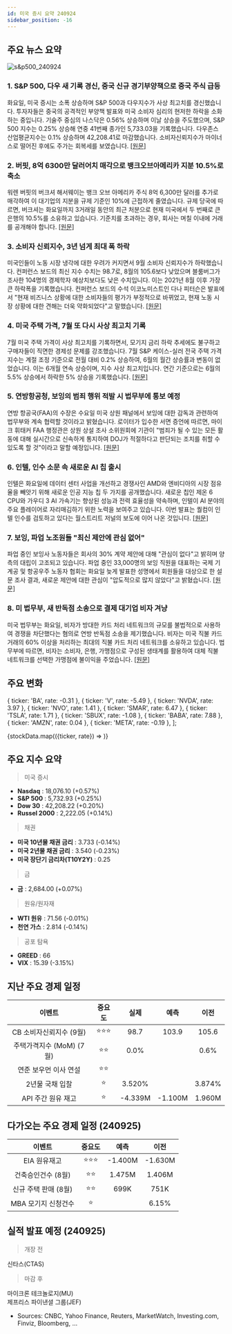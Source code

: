```yaml
---
id: 미국 증시 요약 240924
sidebar_position: -16
---
```


## 주요 뉴스 요약

![s&p500_240924](/map/240924.png)

### 1. **S&P 500, 다우 새 기록 경신, 중국 신규 경기부양책으로 중국 주식 급등**

화요일, 미국 증시는 소폭 상승하며 S&P 500과 다우지수가 사상 최고치를 경신했습니다. 투자자들은 중국의 공격적인 부양책 발표와 미국 소비자 심리의 현저한 하락을 소화하는 중입니다. 기술주 중심의 나스닥은 0.56% 상승하며 이날 상승을 주도했으며, S&P 500 지수는 0.25% 상승해 연중 41번째 종가인 5,733.03을 기록했습니다. 다우존스 산업평균지수는 0.1% 상승하며 42,208.41로 마감했습니다. 소비자신뢰지수가 마이너스로 떨어진 후에도 주가는 회복세를 보였습니다. [[원문]](https://finance.yahoo.com/news/live/stock-market-today-sp-500-dow-hit-fresh-records-china-stocks-soar-on-new-stimulus-175230224.html)

### 2. **버핏, 8억 6300만 달러어치 매각으로 뱅크오브아메리카 지분 10.5%로 축소**

워렌 버핏의 버크셔 해서웨이는 뱅크 오브 아메리카 주식 8억 6,300만 달러를 추가로 매각하여 이 대기업의 지분을 규제 기준인 10%에 근접하게 줄였습니다. 규제 당국에 따르면, 버크셔는 화요일까지 3거래일 동안의 최근 처분으로 현재 미국에서 두 번째로 큰 은행의 10.5%를 소유하고 있습니다. 기준치를 초과하는 경우, 회사는 며칠 이내에 거래를 공개해야 합니다. [[원문]](https://finance.yahoo.com/news/buffett-whittles-bank-america-stake-230005797.html)

### 3. **소비자 신뢰지수, 3년 넘게 최대 폭 하락**

미국인들이 노동 시장 냉각에 대한 우려가 커지면서 9월 소비자 신뢰지수가 하락했습니다. 컨퍼런스 보드의 최신 지수 수치는 98.7로, 8월의 105.6보다 낮았으며 블룸버그가 조사한 104명의 경제학자 예상치보다도 낮은 수치입니다. 이는 2021년 8월 이후 가장 큰 하락폭을 기록했습니다. 컨퍼런스 보드의 수석 이코노미스트인 다나 피터슨은 발표에서 "현재 비즈니스 상황에 대한 소비자들의 평가가 부정적으로 바뀌었고, 현재 노동 시장 상황에 대한 견해는 더욱 약화되었다"고 말했습니다. [[원문]](https://finance.yahoo.com/news/consumer-confidence-sees-largest-decline-in-more-than-3-years-151009333.html)

### 4. **미국 주택 가격, 7월 또 다시 사상 최고치 기록**

7월 미국 주택 가격이 사상 최고치를 기록하면서, 모기지 금리 하락 추세에도 불구하고 구매자들이 직면한 경제성 문제를 강조했습니다. 7월 S&P 케이스-실러 전국 주택 가격 지수는 계절 조정 기준으로 전월 대비 0.2% 상승하여, 6월의 월간 상승률과 변동이 없었습니다. 이는 6개월 연속 상승이며, 지수 사상 최고치입니다. 연간 기준으로는 6월의 5.5% 상승에서 하락한 5% 상승을 기록했습니다. [[원문]](https://finance.yahoo.com/news/us-home-prices-notch-another-record-high-in-july-151810960.html)

### 5. **연방항공청, 보잉의 범죄 행위 적발 시 법무부에 통보 예정**

연방 항공국(FAA)의 수장은 수요일 미국 상원 패널에서 보잉에 대한 감독과 관련하여 법무부와 계속 협력할 것이라고 밝혔습니다. 로이터가 입수한 서면 증언에 따르면, 마이크 휘태커 FAA 행정관은 상원 상설 조사 소위원회에 기관이 "범죄가 될 수 있는 모든 활동에 대해 실시간으로 신속하게 통지하여 DOJ가 적절하다고 판단되는 조치를 취할 수 있도록 할 것"이라고 말할 예정입니다. [[원문]](https://finance.yahoo.com/news/faa-notify-doj-boeing-engages-213026097.html)

### 6. **인텔, 인수 소문 속 새로운 AI 칩 출시**

인텔은 화요일에 데이터 센터 사업을 개선하고 경쟁사인 AMD와 엔비디아의 시장 점유율을 빼앗기 위해 새로운 인공 지능 칩 두 가지를 공개했습니다. 새로운 칩인 제온 6 CPU와 가우디 3 AI 가속기는 향상된 성능과 전력 효율성을 약속하며, 인텔이 AI 분야의 주요 플레이어로 자리매김하기 위한 노력을 보여주고 있습니다. 이번 발표는 퀄컴이 인텔 인수를 검토하고 있다는 월스트리트 저널의 보도에 이어 나온 것입니다. [[원문]](https://finance.yahoo.com/news/intel-launches-new-ai-chips-as-takeover-rumors-swirl-153749461.html)

### 7. **보잉, 파업 노조원들 "최신 제안에 관심 없어"**

파업 중인 보잉사 노동자들은 회사의 30% 계약 제안에 대해 "관심이 없다"고 밝히며 양측의 대립이 고조되고 있습니다. 파업 중인 33,000명의 보잉 직원을 대표하는 국제 기계공 및 항공우주 노동자 협회는 화요일 늦게 발표한 성명에서 회원들을 대상으로 한 설문 조사 결과, 새로운 제안에 대한 관심이 "압도적으로 많지 않았다"고 밝혔습니다. [[원문]](https://finance.yahoo.com/news/boeing-gives-union-additional-time-193945889.html)

### 8. **미 법무부, 새 반독점 소송으로 결제 대기업 비자 겨냥**

미국 법무부는 화요일, 비자가 방대한 카드 처리 네트워크의 규모를 불법적으로 사용하여 경쟁을 차단했다는 혐의로 연방 반독점 소송을 제기했습니다. 비자는 미국 직불 카드 거래의 60% 이상을 처리하는 최대의 직불 카드 처리 네트워크를 소유하고 있습니다. 법무부에 따르면, 비자는 소비자, 은행, 가맹점으로 구성된 생태계를 활용하여 대체 직불 네트워크를 선택한 가맹점에 불이익을 주었습니다. [[원문]](https://finance.yahoo.com/news/doj-goes-after-payment-giant-visa-with-new-antitrust-suit-213726351.html)

## 주요 변화

  { ticker: 'BA', rate: -0.31 },
  { ticker: 'V', rate: -5.49 },
  { ticker: 'NVDA', rate: 3.97 },
  { ticker: 'NVO', rate: 1.41 },
  { ticker: 'SMAR', rate: 6.47 },
  { ticker: 'TSLA', rate: 1.71 },
  { ticker: 'SBUX', rate: -1.08 },
  { ticker: 'BABA', rate: 7.88 },
  { ticker: 'AMZN', rate: 0.04 },
  { ticker: 'META', rate: -0.19 },
];

{stockData.map(({ticker, rate}) => <StockCardMini key={ticker} ticker={ticker} rate={rate}></StockCardMini>)}

## 주요 지수 요약

> 미국 증시

- **Nasdaq** : 18,076.10 (+0.57%)
- **S&P 500** : 5,732.93 (+0.25%)
- **Dow 30** : 42,208.22 (+0.20%)
- **Russel 2000** : 2,222.05 (+0.14%)

> 채권

- **미국 10년물 채권 금리** : 3.733 (-0.14%)
- **미국 2년물 채권 금리** : 3.540 (-0.23%)
- **미국 장단기 금리차(T10Y2Y)** : 0.25

> 금

- **금** : 2,684.00 (+0.07%)

> 원유/원자재

- **WTI 원유** : 71.56 (-0.01%)
- **천연 가스** : 2.814 (-0.14%)

> 공포 탐욕

- **GREED** : 66
- **VIX** : 15.39 (-3.15%)

## 지난 주요 경제 일정

|          이벤트          | 중요도 |  실제   |  예측   |  이전  |
| :----------------------: | :----: | :-----: | :-----: | :----: |
| CB 소비자신뢰지수 (9월)  | ⭐⭐⭐ |  98.7   |  103.9  | 105.6  |
| 주택가격지수 (MoM) (7월) |  ⭐⭐  |  0.0%   |         |  0.6%  |
|  연준 보우먼 이사 연설   |  ⭐⭐  |         |         |        |
|     2년물 국채 입찰      |   ⭐   | 3.520%  |         | 3.874% |
|    API 주간 원유 재고    |   ⭐   | -4.339M | -1.100M | 1.960M |

## 다가오는 주요 경제 일정 (240925)

|        이벤트        | 중요도 |  예측   |  이전   |
| :------------------: | :----: | :-----: | :-----: |
|     EIA 원유재고     | ⭐⭐⭐ | -1.400M | -1.630M |
|  건축승인건수 (8월)  |  ⭐⭐  | 1.475M  | 1.406M  |
| 신규 주택 판매 (8월) |  ⭐⭐  |  699K   |  751K   |
| MBA 모기지 신청건수  |   ⭐   |         |  6.15%  |

## 실적 발표 예정 (240925)

> 개장 전

신타스(CTAS)

> 마감 후

마이크론 테크놀로지(MU)  
제프리스 파이낸셜 그룹(JEF)

- Sources: CNBC, Yahoo Finance, Reuters, MarketWatch, Investing.com, Finviz, Bloomberg, ...
